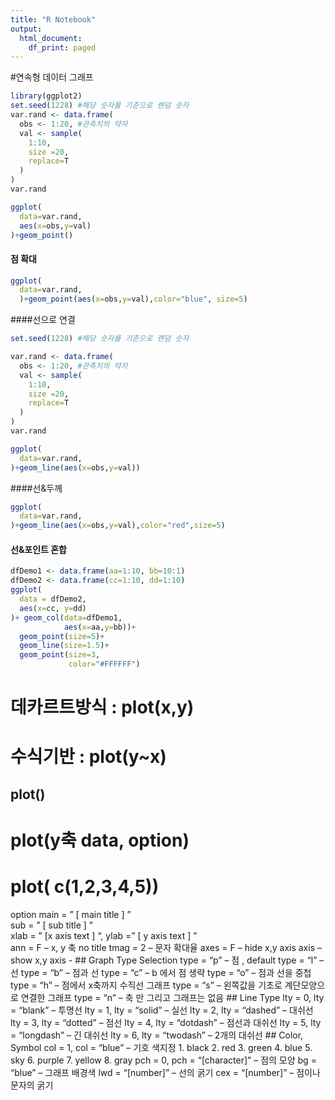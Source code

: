 ```yaml
---
title: "R Notebook"
output:
  html_document:
    df_print: paged
---
```


#연속형 데이터 그래프

```r

library(ggplot2)
set.seed(1228) #해당 숫자를 기준으로 랜덤 숫자
var.rand <- data.frame(
  obs <- 1:20, #관측치의 약자
  val <- sample(
    1:10,
    size =20,
    replace=T
  )
)
var.rand

ggplot(
  data=var.rand,
  aes(x=obs,y=val)
)+geom_point()
```

#### 점 확대
```r
ggplot(
  data=var.rand, 
  )+geom_point(aes(x=obs,y=val),color="blue", size=5)
```

####선으로 연결
```r
set.seed(1228) #해당 숫자를 기준으로 랜덤 숫자

var.rand <- data.frame(
  obs <- 1:20, #관측치의 약자
  val <- sample(
    1:10,
    size =20,
    replace=T
  )
)
var.rand

ggplot(
  data=var.rand,
)+geom_line(aes(x=obs,y=val))
```

####선&두께 
```r
ggplot(
  data=var.rand,
)+geom_line(aes(x=obs,y=val),color="red",size=5)
```

#### 선&포인트 혼합
```r
dfDemo1 <- data.frame(aa=1:10, bb=10:1)
dfDemo2 <- data.frame(cc=1:10, dd=1:10)
ggplot(
  data = dfDemo2,
  aes(x=cc, y=dd)
)+ geom_col(data=dfDemo1,
            aes(x=aa,y=bb))+
  geom_point(size=5)+
  geom_line(size=1.5)+
  geom_point(size=3,
             color="#FFFFFF")
```

# 데카르트방식 : plot(x,y)
# 수식기반 : plot(y~x)
## plot()
# plot(y축 data, option)
# plot( c(1,2,3,4,5))


option
main = " [ main title ] "   
sub = " [ sub title ] "  
xlab = " [x axis text ] ", ylab = " [ y axis text ] "  
ann = F  -- x, y 축 no title
tmag = 2 -- 문자 확대율
axes = F  -- hide x,y axis 
axis   -- show x,y axis -
## Graph Type Selection 
type = "p"  -- 점 , default
type = "l"  -- 선
type = "b" -- 점과 선
type = "c"  -- b 에서 점 생략
type = "o" -- 점과 선을 중첩
type = "h" -- 점에서 x축까지 수직선 그래프
type = "s"  -- 왼쪽값을 기초로 계단모양으로 연결한 그래프
type = "n"  -- 축 만 그리고 그래프는 없음
## Line Type
lty = 0, lty = "blank"  -- 투명선
lty = 1, lty = "solid" -- 실선
lty = 2, lty = "dashed" -- 대쉬선
lty = 3, lty = "dotted" -- 점선
lty = 4, lty = "dotdash" -- 점선과 대쉬선
lty = 5, lty = "longdash" -- 긴 대쉬선
lty = 6, lty = "twodash" -- 2개의 대쉬선
## Color, Symbol
col = 1, col = "blue" -- 기호 색지정
     1. black
     2. red
     3. green
     4. blue
     5. sky
     6. purple
     7. yellow
     8. gray
pch = 0, pch = "[character]" -- 점의 모양
bg = "blue" -- 그래프 배경색
lwd = "[number]" -- 선의 굵기
cex = "[number]" -- 점이나 문자의 굵기

